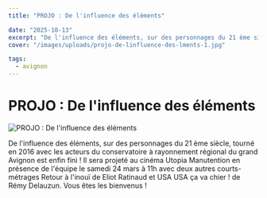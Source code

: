 ```yaml
---
title: "PROJO : De l'influence des éléments"

date: "2025-10-13"
excerpt: "De l'influence des éléments, sur des personnages du 21 ème siècle, tourné en 2016 avec les acteurs du conservatoire à rayonnement régional du grand Av..."
cover: "/images/uploads/projo-de-linfluence-des-lments-1.jpg"

tags:
  - avignon
---
```


# PROJO : De l'influence des éléments



![PROJO : De l'influence des éléments](/images/uploads/projo-de-linfluence-des-lments-1.jpg)

De l'influence des éléments, sur des personnages du 21 ème siècle, tourné en 2016 avec les acteurs du conservatoire à rayonnement régional du grand Avignon est enfin fini ! Il sera projeté au cinéma Utopia Manutention en présence de l'équipe le samedi 24 mars à 11h avec deux autres courts-métrages Retour à l'inouï de Eliot Ratinaud et USA USA ça va chier ! de Rémy Delauzun. Vous êtes les bienvenus !
